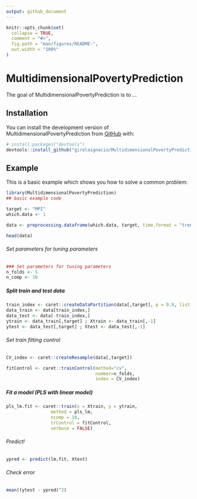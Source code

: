 ```yaml
---
output: github_document
---
```


<!-- README.md is generated from README.Rmd. Please edit that file -->

```r
knitr::opts_chunk$set(
  collapse = TRUE,
  comment = "#>",
  fig.path = "man/figures/README-",
  out.width = "100%"
)
```

# MultidimensionalPovertyPrediction

<!-- badges: start -->
<!-- badges: end -->

The goal of MultidimensionalPovertyPrediction is to ...

## Installation

You can install the development version of MultidimensionalPovertyPrediction from [GitHub](https://github.com/) with:

``` r
# install.packages("devtools")
devtools::install_github("girelaignacio/MultidimensionalPovertyPrediction")
```

## Example

This is a basic example which shows you how to solve a common problem:

```r
library(MultidimensionalPovertyPrediction)
## basic example code

target <- "MPI"
which.data <- 1

data <- preprocessing.dataframe(which.data, target, time.format = "trend")

head(data)
```

###### Set parameters for tuning parameters
```r
### Set parameters for tuning parameters
n_folds <- 5
n_comp <- 10

```

##### Split train and test data
```r
train_index <- caret::createDataPartition(data[,target], p = 0.8, list = FALSE, times = 1)
data_train <- data[train_index,]
data_test <- data[-train_index,]
ytrain <- data_train[,target] ; Xtrain <- data_train[,-1]
ytest <- data_test[,target] ; Xtest <- data_test[,-1]
```


###### Set train fitting control
```r
CV_index <- caret::createResample(data[,target])

fitControl <- caret::trainControl(method="cv",
                                  number=n_folds,
                                  index = CV_index)
```

##### Fit a model (PLS with linear model)
```r
pls_lm.fit <- caret::train(x = Xtrain, y = ytrain, 
                 method = pls_lm, 
                 ncomp = 10,
                 trControl = fitControl,
                 verbose = FALSE)
```

###### Predict!
```r
ypred <- predict(lm.fit, Xtest)
```

###### Check error
```r
mean((ytest - ypred)^2)
```
